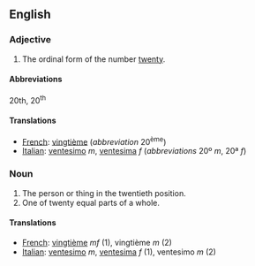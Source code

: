 ==English==

===Adjective===

# The ordinal form of the number [[twenty]].

====Abbreviations====
20th, 20<sup>th</sup>

====Translations====

*[[French]]: [[vingtième]] (''abbreviation'' 20<sup>ème</sup>)
*[[Italian]]: [[ventesimo]] ''m'', [[ventesima]] ''f'' (''abbreviations'' 20º ''m'', 20ª ''f'')

===Noun===

#The person or thing in the twentieth position.
#One of twenty equal parts of a whole.

====Translations====

*[[French]]: [[vingtième]] ''mf'' (1), vingtième ''m'' (2)
*[[Italian]]: [[ventesimo]] ''m'', [[ventesima]] ''f'' (1), ventesimo ''m'' (2)